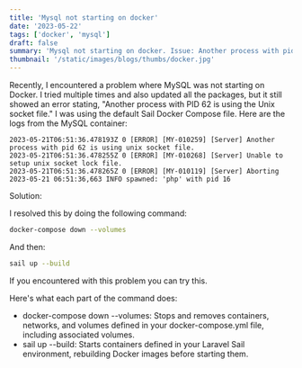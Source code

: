 ```yaml
---
title: 'Mysql not starting on docker'
date: '2023-05-22'
tags: ['docker', 'mysql']
draft: false
summary: 'Mysql not starting on docker. Issue: Another process with pid 62 is using unix socket file. -Solved'
thumbnail: '/static/images/blogs/thumbs/docker.jpg'
---
```

Recently, I encountered a problem where MySQL was not starting on Docker. I tried multiple times and also updated all the packages, but it still showed an error stating, "Another process with PID 62 is using the Unix socket file." I was using the default Sail Docker Compose file. Here are the logs from the MySQL container:

```
2023-05-21T06:51:36.478193Z 0 [ERROR] [MY-010259] [Server] Another process with pid 62 is using unix socket file.
2023-05-21T06:51:36.478255Z 0 [ERROR] [MY-010268] [Server] Unable to setup unix socket lock file.
2023-05-21T06:51:36.478265Z 0 [ERROR] [MY-010119] [Server] Aborting
2023-05-21 06:51:36,663 INFO spawned: 'php' with pid 16
```

Solution:

I resolved this by doing the following command:

```bash
docker-compose down --volumes
```

And then:

```bash
sail up --build
```

If you encountered with this problem you can try this.

Here's what each part of the command does:

- docker-compose down --volumes: Stops and removes containers, networks, and volumes defined in your docker-compose.yml file, including associated volumes.
- sail up --build: Starts containers defined in your Laravel Sail environment, rebuilding Docker images before starting them.